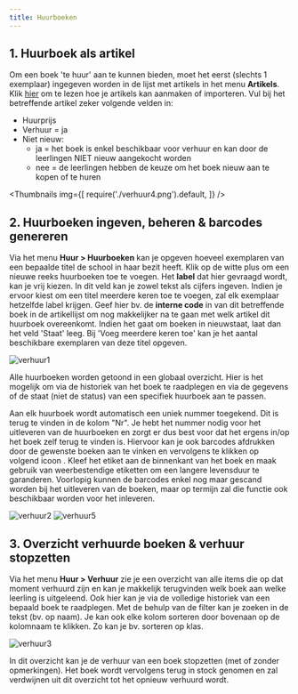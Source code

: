 ```yaml
---
title: Huurboeken
---
```


## 1. Huurboek als artikel

Om een boek 'te huur' aan te kunnen bieden, moet het eerst (slechts 1 exemplaar) ingegeven worden in de lijst met artikels in het menu **Artikels**. Klik [hier](/boekenverkoop/artikels/#artikels-ingeven-in-toolbox) om te lezen hoe je artikels kan aanmaken of importeren. 
Vul bij het betreffende artikel zeker volgende velden in:
- Huurprijs
- Verhuur = ja
- Niet nieuw:
    - ja = het boek is enkel beschikbaar voor verhuur en kan door de leerlingen NIET nieuw aangekocht worden
    - nee = de leerlingen hebben de keuze om het boek nieuw aan te kopen of te huren

<Thumbnails img={[
    require('./verhuur4.png').default, 
]} />

## 2. Huurboeken ingeven, beheren & barcodes genereren

Via het menu **Huur > Huurboeken** kan je opgeven hoeveel exemplaren van een bepaalde titel de school in haar bezit heeft. Klik op de witte plus om een nieuwe reeks huurboeken toe te voegen. Het **label** dat hier gevraagd wordt, kan je vrij kiezen. In dit veld kan je zowel tekst als cijfers ingeven. Indien je ervoor kiest om een titel meerdere keren toe te voegen, zal elk exemplaar hetzelfde label krijgen. Geef hier bv. de **interne code** in van dit betreffende boek in de artikellijst om nog makkelijker na te gaan met welk artikel dit huurboek overeenkomt. Indien het gaat om boeken in nieuwstaat, laat dan  het veld 'Staat' leeg. Bij 'Voeg meerdere keren toe' kan je het aantal beschikbare exemplaren van deze titel opgeven.  

![verhuur1](./verhuur1.png)

Alle huurboeken worden getoond in een globaal overzicht. Hier is het mogelijk om via <LegacyAction img="lijst.png"/> de historiek van het boek te raadplegen en via <LegacyAction img="edit.png"/> de gegevens of de staat (niet de status) van een specifiek huurboek aan te passen.

Aan elk huurboek wordt automatisch een uniek nummer toegekend. Dit is terug te vinden in de kolom "Nr". Je hebt het nummer nodig voor het uitleveren van de huurboeken en zorgt er dus best voor dat het ergens in/op het boek zelf terug te vinden is. Hiervoor kan je ook barcodes afdrukken door de gewenste boeken aan te vinken en vervolgens te klikken op volgend icoon <LegacyAction img="barcode.png" text="Barcodes"/>. Kleef het etiket aan de binnenkant van het boek en maak gebruik van weerbestendige etiketten om een langere levensduur te garanderen. Voorlopig kunnen de barcodes enkel nog maar gescand worden bij het uitleveren van de boeken, maar op termijn zal die functie ook beschikbaar worden voor het inleveren. 

![verhuur2](./verhuur2.png)
![verhuur5](./verhuur5.PNG)

## 3. Overzicht verhuurde boeken & verhuur stopzetten
Via het menu **Huur > Verhuur** zie je een overzicht van alle items die op dat moment verhuurd zijn en kan je makkelijk terugvinden welk boek aan welke leerling is uitgeleend. Ook hier kan je via <LegacyAction img="lijst.png"/> de volledige historiek van een bepaald boek te raadplegen. Met de behulp van de filter kan je zoeken in de tekst (bv. op naam). Je kan ook elke kolom sorteren door bovenaan op de kolomnaam te klikken. Zo kan je bv. sorteren op klas. 

![verhuur3](./verhuur3.JPG)
 
 In dit overzicht kan je de verhuur van een boek stopzetten (met of zonder opmerkingen). Het boek wordt vervolgens terug in stock genomen en zal verdwijnen uit dit overzicht tot het opnieuw verhuurd wordt. 